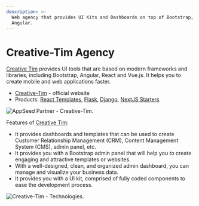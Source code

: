 ```yaml
---
description: >-
  Web agency that provides UI Kits and Dashboards on top of Bootstrap, Vue,
  Angular.
---
```


# Creative-Tim Agency

[Creative Tim](https://bit.ly/3fKQZaL) provides UI tools that are based on modern frameworks and libraries, including Bootstrap, Angular, React and Vue.js. It helps you to create mobile and web applications faster.

- [Creative-Tim](https://bit.ly/3fKQZaL) - official website
- Products: [React Templates](https://bit.ly/37j8JG3), [Flask](http://bit.ly/2ORcvl0), [Django](https://bit.ly/3aStaNb), [NextJS Starters](https://bit.ly/3noTq5Q)&#x20;

![AppSeed Partner - Creative-Tim.](../../../static/assets/creative-tim-cover.png)

Features of [Creative Tim](https://bit.ly/3fKQZaL):

- It provides dashboards and templates that can be used to create Customer Relationship Management (CRM), Content Management System (CMS), admin panel, etc.
- It provides you with a Bootstrap admin panel that will help you to create engaging and attractive templates or websites.
- With a well-designed, clean, and organized admin dashboard, you can manage and visualize your business data.
- It provides you with a UI kit, comprised of fully coded components to ease the development process.

![Creative-Tim - Technologies. ](../../../static/assets/creative-tim-tech.png)
